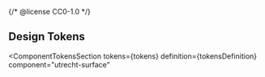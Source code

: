 {/* @license CC0-1.0 */}


<Meta id="css-surface--design-tokens" title="CSS Component/Surface/Design Tokens" />

## Design Tokens

<ComponentTokensSection
  tokens={tokens}
  definition={tokensDefinition}
  component="utrecht-surface"
></ComponentTokensSection>

